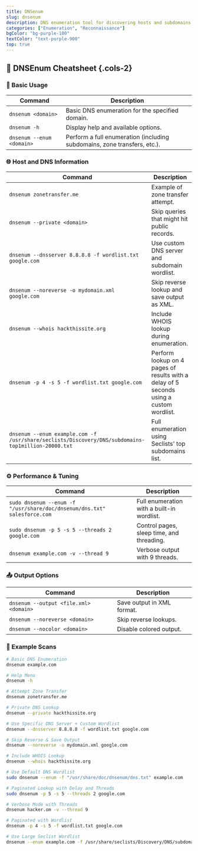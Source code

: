 ```yaml
---
title: DNSenum
slug: dnsenum
description: DNS enumeration tool for discovering hosts and subdomains.
categories: ["Enumeration", "Reconnaissance"]
bgColor: "bg-purple-100"
textColor: "text-purple-900"
top: true
---
```


## 🧩 DNSEnum Cheatsheet {.cols-2}

### 🔧 Basic Usage

| Command                   | Description                                                              |
| ------------------------- | ------------------------------------------------------------------------ |
| `dnsenum <domain>`        | Basic DNS enumeration for the specified domain.                          |
| `dnsenum -h`              | Display help and available options.                                      |
| `dnsenum --enum <domain>` | Perform a full enumeration (including subdomains, zone transfers, etc.). |

### 🌐 Host and DNS Information

| Command                                                                                            | Description                                                                             |
| -------------------------------------------------------------------------------------------------- | --------------------------------------------------------------------------------------- |
| `dnsenum zonetransfer.me`                                                                          | Example of zone transfer attempt.                                                       |
| `dnsenum --private <domain>`                                                                       | Skip queries that might hit public records.                                             |
| `dnsenum --dnsserver 8.8.8.8 -f wordlist.txt google.com`                                           | Use custom DNS server and subdomain wordlist.                                           |
| `dnsenum --noreverse -o mydomain.xml google.com`                                                   | Skip reverse lookup and save output as XML.                                             |
| `dnsenum --whois hackthissite.org`                                                                 | Include WHOIS lookup during enumeration.                                                |
| `dnsenum -p 4 -s 5 -f wordlist.txt google.com`                                                     | Perform lookup on 4 pages of results with a delay of 5 seconds using a custom wordlist. |
| `dnsenum --enum example.com -f /usr/share/seclists/Discovery/DNS/subdomains-top1million-20000.txt` | Full enumeration using Seclists' top subdomains list.                                   |

### ⚙️ Performance & Tuning

| Command                                                                  | Description                                |
| ------------------------------------------------------------------------ | ------------------------------------------ |
| `sudo dnsenum --enum -f "/usr/share/doc/dnsenum/dns.txt" salesforce.com` | Full enumeration with a built-in wordlist. |
| `sudo dnsenum -p 5 -s 5 --threads 2 google.com`                          | Control pages, sleep time, and threading.  |
| `dnsenum example.com -v --thread 9`                                      | Verbose output with 9 threads.             |

### 📤 Output Options

| Command                                | Description                |
| -------------------------------------- | -------------------------- |
| `dnsenum --output <file.xml> <domain>` | Save output in XML format. |
| `dnsenum --noreverse <domain>`         | Skip reverse lookups.      |
| `dnsenum --nocolor <domain>`           | Disable colored output.    |

### 🧪 Example Scans

```bash
# Basic DNS Enumeration
dnsenum example.com

# Help Menu
dnsenum -h

# Attempt Zone Transfer
dnsenum zonetransfer.me

# Private DNS Lookup
dnsenum --private hackthissite.org

# Use Specific DNS Server + Custom Wordlist
dnsenum --dnsserver 8.8.8.8 -f wordlist.txt google.com

# Skip Reverse & Save Output
dnsenum --noreverse -o mydomain.xml google.com

# Include WHOIS Lookup
dnsenum --whois hackthissite.org

# Use Default DNS Wordlist
sudo dnsenum --enum -f "/usr/share/doc/dnsenum/dns.txt" example.com

# Paginated Lookup with Delay and Threads
sudo dnsenum -p 5 -s 5 --threads 2 google.com

# Verbose Mode with Threads
dnsenum hacker.om -v --thread 9

# Paginated with Wordlist
dnsenum -p 4 -s 5 -f wordlist.txt google.com

# Use Large Seclist Wordlist
dnsenum --enum example.com -f /usr/share/seclists/Discovery/DNS/subdomains-top1million-20000.txt
```
